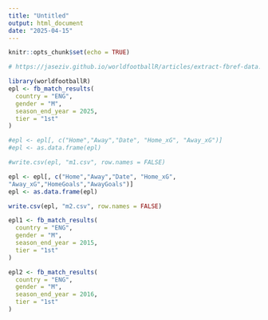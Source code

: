 ```yaml
---
title: "Untitled"
output: html_document
date: "2025-04-15"
---
```


```r
knitr::opts_chunk$set(echo = TRUE)
```





```r
# https://jaseziv.github.io/worldfootballR/articles/extract-fbref-data.html#match-level-data

library(worldfootballR)
epl <- fb_match_results(
  country = "ENG",
  gender = "M",
  season_end_year = 2025,
  tier = "1st"
)

#epl <- epl[, c("Home","Away","Date", "Home_xG", "Away_xG")]
#epl <- as.data.frame(epl)

#write.csv(epl, "m1.csv", row.names = FALSE)
```


```r
epl <- epl[, c("Home","Away","Date", "Home_xG",
"Away_xG","HomeGoals","AwayGoals")]
epl <- as.data.frame(epl)

write.csv(epl, "m2.csv", row.names = FALSE)
```

```r
epl1 <- fb_match_results(
  country = "ENG",
  gender = "M",
  season_end_year = 2015,
  tier = "1st"
)
```

```r
epl2 <- fb_match_results(
  country = "ENG",
  gender = "M",
  season_end_year = 2016,
  tier = "1st"
)
```


